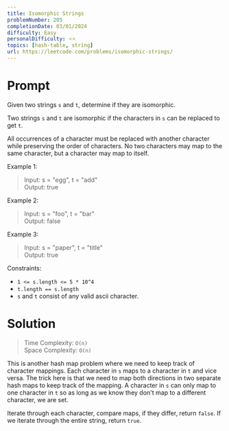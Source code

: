 ```yaml
---
title: Isomorphic Strings
problemNumber: 205
completionDate: 03/01/2024
difficulty: Easy
personalDifficulty: ⭐️⭐️
topics: [hash-table, string]
url: https://leetcode.com/problems/isomorphic-strings/
---
```


# Prompt

Given two strings `s` and `t`, determine if they are isomorphic.

Two strings `s` and `t` are isomorphic if the characters in `s` can be replaced
to get `t`.

All occurrences of a character must be replaced with another character while
preserving the order of characters. No two characters may map to the same
character, but a character may map to itself.

Example 1:

> Input: s = "egg", t = "add"\
> Output: true

Example 2:

> Input: s = "foo", t = "bar"\
> Output: false

Example 3:

> Input: s = "paper", t = "title"\
> Output: true

Constraints:

- `1 <= s.length <= 5 * 10^4`
- `t.length == s.length`
- `s` and `t` consist of any valid ascii character.

# Solution

> Time Complexity: `O(n)`\
> Space Complexity: `O(n)`

This is another hash map problem where we need to keep track of character
mappings. Each character in `s` maps to a character in `t` and vice versa. The
trick here is that we need to map both directions in two separate hash maps to
keep track of the mapping. A character in `s` can only map to one character in
`t` so as long as we know they don't map to a different character, we are set.

Iterate through each character, compare maps, if they differ, return `false`. If
we iterate through the entire string, return `true`.
